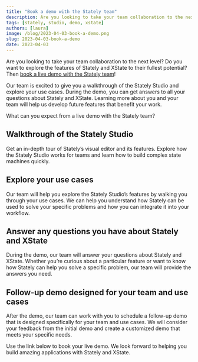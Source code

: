```yaml
---
title: "Book a demo with the Stately team"
description: Are you looking to take your team collaboration to the next level? Do you want to explore the features of Stately and XState to their fullest potential? Then book a live demo with the Stately team!
tags: [stately, studio, demo, xstate]
authors: [laura]
image: /blog/2023-04-03-book-a-demo.png
slug: 2023-04-03-book-a-demo
date: 2023-04-03
---
```


Are you looking to take your team collaboration to the next level? Do you want to explore the features of Stately and XState to their fullest potential? Then <a href="https://calendly.com/d/yc8-3hq-rpc/request-a-demo">book a live demo with the Stately team</a>!

<!--truncate-->

Our team is excited to give you a walkthrough of the Stately Studio and explore your use cases. During the demo, you can get answers to all your questions about Stately and XState. Learning more about you and your team will help us develop future features that benefit your work.

What can you expect from a live demo with the Stately team?

## Walkthrough of the Stately Studio 

Get an in-depth tour of Stately’s visual editor and its features. Explore how the Stately Studio works for teams and learn how to build complex state machines quickly.

## Explore your use cases

Our team will help you explore the Stately Studio’s features by walking you through your use cases. We can help you understand how Stately can be used to solve your specific problems and how you can integrate it into your workflow.

## Answer any questions you have about Stately and XState

During the demo, our team will answer your questions about Stately and XState. Whether you’re curious about a particular feature or want to know how Stately can help you solve a specific problem, our team will provide the answers you need.

## Follow-up demo designed for your team and use cases

After the demo, our team can work with you to schedule a follow-up demo that is designed specifically for your team and use cases. We will consider your feedback from the initial demo and create a customized demo that meets your specific needs.

<Announcement cta="Book a demo" href="https://calendly.com/d/yc8-3hq-rpc/request-a-demo">
  Use the link below to book your live demo. We look forward to helping you build amazing applications with Stately and XState.
</Announcement>